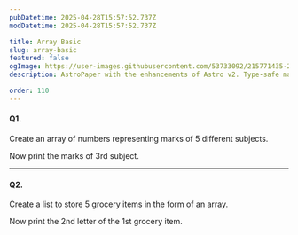 ```yaml
---
pubDatetime: 2025-04-28T15:57:52.737Z
modDatetime: 2025-04-28T15:57:52.737Z

title: Array Basic
slug: array-basic
featured: false
ogImage: https://user-images.githubusercontent.com/53733092/215771435-25408246-2309-4f8b-a781-1f3d93bdf0ec.png
description: AstroPaper with the enhancements of Astro v2. Type-safe markdown contents, bug fixes and better dev experience etc.

order: 110
---
```


#### Q1.

Create an array of numbers representing marks of 5 different subjects.

Now print the marks of 3rd subject.

---

#### Q2.

Create a list to store 5 grocery items in the form of an array.

Now print the 2nd letter of the 1st grocery item.
